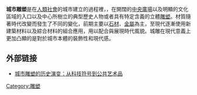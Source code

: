 {{unreferenced|time=2011-09-21T11:59:22+00:00}}
{{copyedit|time=2011-09-21T11:58:44+00:00}}
'''城市雕塑'''是在[[人類社會|人類社會]]的城市建立的過程裡，{{fact|爲了召集和凝聚人心}}，在開闊的[[中央廣場|中央廣場]]以及明顯的文化區域的入口以及中心所樹立的典型歷史人物或者具有特定含義的立體[[雕塑|雕塑]]。材質隨著時代改變而發生了不同的變化，前期主要以[[石材|石材]]、[[金屬|金屬]]為主，至現代逐漸使用新建築材料以及綜合材料的組合應用，用以配合與展現時代風貌。城雕在現代意義上更加凸顯的是對於城市本體的裝飾性和現代感。

==外部链接==
*[http://www.china.com.cn/culture/txt/2009-10/26/content_18766862.htm 城市雕塑的历史演变：从科技符号到公共艺术品]{{Wayback|url=http://www.china.com.cn/culture/txt/2009-10/26/content_18766862.htm |date=20160305040300 }}
[[Category:雕塑|Category:雕塑]]